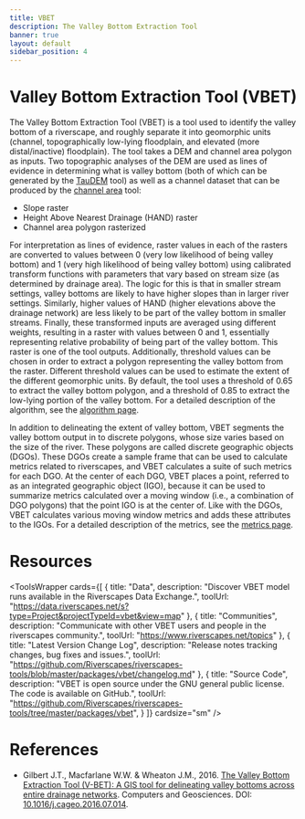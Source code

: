 ```yaml
---
title: VBET
description: The Valley Bottom Extraction Tool
banner: true
layout: default
sidebar_position: 4
---
```


# Valley Bottom Extraction Tool (VBET)

The Valley Bottom Extraction Tool (VBET) is a tool used to identify the valley bottom of a riverscape, and roughly separate it into geomorphic units (channel, topographically low-lying floodplain, and elevated (more distal/inactive) floodplain). The tool takes a DEM and channel area polygon as inputs. Two topographic analyses of the DEM are used as lines of evidence in determining what is valley bottom (both of which can be generated by the [TauDEM](/taudem) tool) as well as a channel dataset that can be produced by the [channel area](/channelarea) tool:

- Slope raster
- Height Above Nearest Drainage (HAND) raster
- Channel area polygon rasterized 

For interpretation as lines of evidence, raster values in each of the rasters are converted to values between 0 (very low likelihood of being valley bottom) and 1 (very high likelihood of being valley bottom) using calibrated transform functions with parameters that vary based on stream size (as determined by drainage area). The logic for this is that in smaller stream settings, valley bottoms are likely to have higher slopes than in larger river settings. Similarly, higher values of HAND (higher elevations above the drainage network) are less likely to be part of the valley bottom in smaller streams. Finally, these transformed inputs are averaged using different weights, resulting in a raster with values between 0 and 1, essentially representing relative probability of being part of the valley bottom. This raster is one of the tool outputs. Additionally, threshold values can be chosen in order to extract a polygon representing the valley bottom from the raster. Different threshold values can be used to estimate the extent of the different geomorphic units. By default, the tool uses a threshold of 0.65 to extract the valley bottom polygon, and a threshold of 0.85 to extract the low-lying portion of the valley bottom. For a detailed description of the algorithm, see the [algorithm page](https://tools.riverscapes.net/vbet/algorithm).

In addition to delineating the extent of valley bottom, VBET segments the valley bottom output in to discrete polygons, whose size varies based on the size of the river. These polygons are called discrete geographic objects (DGOs). These DGOs create a sample frame that can be used to calculate metrics related to riverscapes, and VBET calculates a suite of such metrics for each DGO. At the center of each DGO, VBET places a point, referred to as an integrated geographic object (IGO), because it can be used to summarize metrics calculated over a moving window (i.e., a combination of DGO polygons) that the point IGO is at the center of. Like with the DGOs, VBET calculates various moving window metrics and adds these attributes to the IGOs. For a detailed description of the metrics, see the [metrics page](https://tools.riverscapes.net/vbet/metrics).

# Resources

<ToolsWrapper
  cards={[
    {
      title: "Data",
      description: "Discover VBET model runs available in the Riverscapes Data Exchange.",
      toolUrl: "https://data.riverscapes.net/s?type=Project&projectTypeId=vbet&view=map"
    },
    {
      title: "Communities",
      description: "Communicate with other VBET users and people in the riverscapes community.",
      toolUrl: "https://www.riverscapes.net/topics"
    },
    {
      title: "Latest Version Change Log",
      description: "Release notes tracking changes, bug fixes and issues.",
      toolUrl: "https://github.com/Riverscapes/riverscapes-tools/blob/master/packages/vbet/changelog.md"
    },
    {
      title: "Source Code",
      description: "VBET is open source under the GNU general public license. The code is available on GitHub.",
      toolUrl: "https://github.com/Riverscapes/riverscapes-tools/tree/master/packages/vbet",
    }
  ]}
  cardsize="sm"
/>

# References

- Gilbert J.T., Macfarlane W.W. & Wheaton J.M., 2016. [The Valley Bottom Extraction Tool (V-BET): A GIS tool for delineating valley bottoms across entire drainage networks](https://www.researchgate.net/publication/305661801_The_Valley_Bottom_Extraction_Tool_V-BET_A_GIS_tool_for_delineating_valley_bottoms_across_entire_drainage_networks). Computers and Geosciences. DOI: [10.1016/j.cageo.2016.07.014](https://doi.org/10.1016/j.cageo.2016.07.014).
